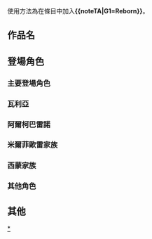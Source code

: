 {{CGroupH|name=Reborn|desc=家庭教師HITMAN REBORN!}}<noinclude>

使用方法為在條目中加入'''<nowiki>{{noteTA|G1=Reborn}}</nowiki>'''。[[Category:ACG公共轉換組模板|{{SUBPAGENAME}}]][[Category:家庭教師HITMAN REBORN!|*]]

==作品名==
</noinclude>
{{CNoteA|zh-hans:家庭教师HITMAN REBORN!;zh-hant:家庭教師HITMAN REBORN!;zh-tw:家庭教師HITMAN REBORN!;zh-hk:家庭教師REBORN!殺手利邦;zh-mo:家庭教師REBORN!殺手利邦;}}<noinclude>

==登場角色==
===主要登場角色===
</noinclude>
{{CItem|zh-hans:彭格列;zh-hant:彭哥列;zh-tw:彭哥列;zh-hk:梵哥利;zh-mo:梵哥利;}}
{{CItem|zh-hans:雷伯恩;zh-hant:里包恩;zh-tw:里包恩;zh-hk:利邦;zh-mo:利邦;}}
{{CItem|zh-hans:蓝波;zh-hant:藍波;zh-tw:藍波;zh-hk:蘭保;zh-mo:蘭保;}}
{{CItem|zh-hans:克洛姆·髑髅;zh-hant:庫洛姆·髑髏;zh-tw:庫洛姆·髑髏;zh-hk:駒蘿夢·骷髏;zh-mo:駒蘿夢·骷髏;}}
{{CItem|zh-hans:克洛姆;zh-hant:庫洛姆;zh-tw:庫洛姆;zh-hk:駒蘿夢;zh-mo:駒蘿夢;}}<noinclude>

===瓦利亞===
</noinclude>
{{CItem|zh-hans:瓦利亞;zh-hant:瓦利亞;zh-tw:瓦利亞;zh-hk:華利亞;zh-mo:華利亞;}}
{{CItem|zh-hans:斯贝尔比·斯夸罗;zh-hant:史佩爾畢·史庫瓦羅;zh-tw:史佩爾畢·史庫瓦羅;zh-hk:S·史華路;zh-mo:S·史華路;}}
{{CItem|zh-hans:史夸罗;zh-hant:史庫瓦羅;zh-tw:史庫瓦羅;zh-hk:史華路;zh-mo:史華路;}}
{{CItem|zh-hans:贝尔菲戈尔;zh-hant:貝爾菲戈爾;zh-tw:貝爾菲戈爾;zh-hk:貝爾菲戈爾;zh-mo:貝爾菲戈爾;}}
{{CItem|zh-hans:贝尔;zh-hant:貝爾;zh-tw:貝爾;zh-hk:貝爾;zh-mo:貝爾;}}
{{CItem|zh-hans:玛蒙;zh-hant:瑪門;zh-tw:瑪門;zh-hk:瑪蒙;zh-mo:瑪蒙;}}
{{CItem|zh-hans:列威·亚·坦;zh-hant:列威·亞·坦;zh-tw:列威·亞·坦;zh-hk:利飛·亞·丹;zh-mo:利飛·亞·丹;}}
{{CItem|zh-hans:列威;zh-hant:列威;zh-tw:列威;zh-hk:利飛;zh-mo:利飛;}}
{{CItem|zh-hans:路斯利亚;zh-hant:魯斯里亞;zh-tw:魯斯里亞;zh-hk:路斯利亞;zh-mo:路斯利亞;}}
{{CItem|zh-hans:弗兰;zh-hant:弗蘭;zh-tw:弗蘭;zh-hk:法蘭;zh-mo:法蘭;}}<noinclude>

===阿爾柯巴雷諾===
</noinclude>
{{CItem|zh-hans:阿尔克巴雷诺;zh-hant:阿爾柯巴雷諾;zh-tw:阿爾柯巴雷諾;zh-hk:阿爾哥巴利諾;zh-mo:阿爾哥巴利諾;}}
{{CItem|zh-hans:可乐尼洛;zh-hant:可樂尼洛;zh-tw:可樂尼洛;zh-hk:葛洛尼路;zh-mo:葛洛尼路;}}
{{CItem|zh-hans:史卡鲁;zh-hant:史卡魯;zh-tw:史卡魯;zh-hk:斯卡爾;zh-mo:斯卡爾;}}
{{CItem|zh-hans:露琪;zh-hant:露琪;zh-tw:露琪;zh-hk:露切;zh-mo:露切;}}
{{CItem|zh-hans:拉尔·米尔奇;zh-hant:拉爾·米爾奇;zh-tw:拉爾·米爾奇;zh-hk:羅爾·米洛奇;zh-mo:羅爾·米洛奇;}}
{{CItem|zh-hans:拉尔;zh-hant:拉爾;zh-tw:拉爾;zh-hk:羅爾;zh-mo:羅爾;}}<noinclude>

===米爾菲歐雷家族===
</noinclude>
{{CItem|zh-hans:密鲁菲奥雷;zh-hant:米爾菲歐雷;zh-tw:米爾菲歐雷;zh-hk:百花;zh-mo:百花;}}
{{CItem|zh-hans:基里奥内罗;zh-hant:吉留涅羅;zh-tw:吉留涅羅;zh-hk:基裡奧內羅;zh-mo:基裡奧內羅;}}
{{CItem|zh-hans:梅罗尼;zh-hant:梅羅尼;zh-tw:梅羅尼;zh-hk:梅洛尼;zh-mo:梅洛尼;}}
{{CItem|zh-hans:阿菲兰德拉;zh-hant:阿菲蘭德拉;zh-tw:阿菲蘭德拉;}}
{{CItem|zh-hans:维奥拉;zh-hant:維奧拉;zh-tw:維奧拉;}}
{{CItem|zh-hans:古力奇内;zh-hant:古力奇內;zh-tw:古力奇內;}}
{{CItem|zh-hans:托里巴诺;zh-hant:托裡巴諾;zh-tw:托裡巴諾;}}
{{CItem|zh-hans:穆盖特;zh-hant:穆蓋特;zh-tw:穆蓋特;}}
{{CItem|zh-hans:雷欧那鲁德;zh-hant:雷歐那魯德;zh-tw:里奧納多;}}
{{CItem|zh-hans:尤尼;zh-hant:優尼;zh-tw:優尼;zh-hk:尤妮;zh-mo:尤妮;}}
{{CItem|zh-hans:津嘉·布莱德;zh-hant:津嘉·布萊德;zh-tw:津嘉·布萊德;zh-hk:薑餅人;zh-mo:薑餅人;}}
{{CItem|zh-hans:津嘉;zh-hant:津嘉;zh-tw:津嘉;zh-hk:薑餅人;zh-mo:薑餅人;}}
{{CItem|zh-hans:斯帕纳;zh-hant:斯帕納;zh-tw:斯帕納;zh-hk:史柏那;zh-mo:史柏那;}}
{{CItem|zh-hans:登译罗·崎勒姆;zh-hant:登譯羅·崎勒姆;zh-tw:登譯羅·崎勒姆;zh-hk:單多洛·吉拉姆;zh-mo:單多洛·吉拉姆;}}
{{CItem|zh-hans:铃兰;zh-hant:鈴蘭;zh-tw:鈴蘭;}}
{{CItem|zh-hans:狼毒;zh-hant:鳥兜;zh-tw:鳥兜;}}<noinclude>

===西蒙家族===
</noinclude>
{{CItem|zh-hans:爱迪尔海德;zh-hant:艾德海蒂;zh-tw:艾德海蒂;zh-hk:艾德凱特;zh-mo:艾德凱特;}}
{{CItem|zh-hans:朱里;zh-hant:居里;zh-tw:居里;zh-hk:朱里;zh-mo:朱里;}}
{{CItem|zh-hans:拉吉;zh-hant:羅宇治;zh-tw:羅宇治;zh-hk:郎次;zh-mo:郎次;}}<noinclude>

===其他角色===
</noinclude>
{{CItem|zh-hans:碧洋琪;zh-hant:碧洋琪;zh-tw:碧洋琪;zh-hk:白安琪;zh-mo:白安琪;}}
{{CItem|zh-hans:夏马尔医生;zh-hant:Dr.夏馬爾;zh-tw:Dr.夏馬爾;zh-hk:薩馬醫生;zh-mo:薩馬醫生;}}
{{CItem|zh-hans:夏马尔;zh-hant:夏馬爾;zh-tw:夏馬爾;zh-hk:薩馬;zh-mo:薩馬;}}
{{CItem|zh-hans:巴吉尔;zh-hant:巴吉爾;zh-tw:巴吉爾;zh-hk:巴茲洛;zh-mo:巴茲洛;}}
{{CItem|zh-hans:兰恰;zh-hant:蘭奇亞;zh-tw:蘭奇亞;zh-hk:蘭茲亞;zh-mo:蘭茲亞;}}
{{CItem|zh-hans:罗马利欧;zh-hant:羅馬利歐;zh-tw:羅馬利歐;zh-hk:羅馬利歐;zh-mo:羅馬利歐;}}
{{CItem|zh-hans:曼格斯塔;zh-hant:曼格斯塔;zh-tw:曼格斯塔;zh-hk:曼古斯達;zh-mo:曼古斯達;}}
{{CItem|zh-hans:伦迦;zh-hant:倫迦;zh-tw:倫迦;zh-hk:倫雅;zh-mo:倫雅;}}
{{CItem|zh-hans:包利;zh-hant:包利;zh-tw:包利;zh-hk:邦利;zh-mo:邦利;}}
{{CItem|zh-hans:唧唧&集集;zh-hant:唧唧&集集;zh-tw:唧唧&集集;zh-hk:GIGI & CHICHI;zh-mo:GIGI & CHICHI;}}<noinclude>

==其他==
</noinclude>
{{CItem|zh-hans:波维诺;zh-hant:波維諾;zh-tw:波維諾;zh-hk:鮑非諾;zh-mo:鮑非諾;}}
{{CItem|zh-hans:卡鲁卡沙;zh-hant:卡魯卡沙;zh-tw:卡魯卡沙;zh-hk:卡魯卡薩;zh-mo:卡魯卡薩;}}
{{CItem|zh-hans:加百罗涅;zh-hant:加百羅涅;zh-tw:加百羅涅;zh-hk:卡帕羅尼;zh-mo:卡帕羅尼;}}
{{CItem|zh-hans:冒烟炸弹隼人;zh-hant:煙霧炸彈隼人;zh-tw:煙霧炸彈隼人;zh-hk:煙霧炸彈隼人;zh-mo:煙霧炸彈隼人;}}
{{CItem|zh-hans:多玛佐;zh-hant:多瑪佐;zh-tw:多瑪佐;zh-hk:托瑪索;zh-mo:托瑪索;}}
{{CItem|zh-hans:死气弹;zh-hant:死氣彈;zh-tw:死氣彈;zh-hk:死氣彈;zh-mo:死氣彈;}}
{{CItem|zh-hans:跳跃弹;zh-hant:跳躍彈;zh-tw:跳躍彈;zh-hk:跳躍彈;zh-mo:跳躍彈;}}
{{CItem|zh-hans:鬼脸弹;zh-tw:敵視彈;}}
{{CItem|zh-hans:叹息弹;zh-hant:嘆息彈;zh-tw:嘆息彈;zh-hk:嗟怨彈;zh-mo:嗟怨彈;}}
{{CItem|zh-hans:毛发催生弹;zh-tw:生髮彈;}}
{{CItem|zh-hans:逆转一吨锤;zh-tw:REVERSE1噸;}}
{{CItem|zh-hans:毒蝎子碧洋琪;zh-hant:毒蠍碧洋琪;zh-tw:毒蠍碧洋琪;zh-hk:毒蠍白安琪;zh-mo:毒蠍白安琪;}}
{{CItem|zh-hans:人体炸弹;zh-tw:人間炸彈;}}
{{CItem|zh-hans:十年火箭炮;zh-hant:十年後火箭筒;zh-tw:十年後火箭筒;zh-hk:十年後火箭炮;zh-mo:十年後火箭炮;}}
{{CItem|zh-hans:火箭炮;zh-hant:火箭炮;zh-tw:火箭筒;zh-hk:火箭炮;zh-mo:火箭炮;}}
{{CItem|zh-hans:列恩;zh-hant:列恩;zh-tw:列恩;zh-hk:列恩;zh-mo:列恩;}}
{{CItem|zh-hans:安奇奥;zh-hant:安翠歐;zh-tw:安翠歐;zh-hk:安翠歐;zh-mo:安翠歐;}}
{{CItem|zh-hans:云豆;zh-hant:雲豆;zh-tw:雲豆;zh-hk:雲豆;zh-mo:雲豆;}}
{{CItem|zh-hans:樱晕症;zh-hant:櫻暈症;zh-tw:櫻暈症;zh-hk:櫻花暈眩症;zh-mo:櫻花暈眩症;}}
{{CItem|zh-hans:烈马;zh-hant:跳馬;zh-tw:跳馬;zh-hk:奔騰野馬;zh-mo:奔騰野馬;}}
{{CItem|zh-hans:大空;zh-hant:天空;zh-tw:天空;zh-hk:大空;zh-mo:大空;}}
{{CItem|zh-hans:玛雷指环;zh-hant:瑪雷戒指;zh-tw:瑪雷戒指;zh-hk:海洋指環;zh-mo:海洋指環;}}
{{CItem|zh-hans:指环;zh-hant:戒指;zh-tw:戒指;zh-hk:指環;zh-mo:指環;}}
{{CItem|zh-hans:CHOICE;zh-hant:CHOICE;zh-tw:CHOICE;zh-hk:CHOICE;zh-mo:CHOICE;}}
{{CItem|zh-hans:死氣的火焰;zh-hant:死氣的火焰;zh-tw:死氣的火焰;zh-hk:死氣的火焰;zh-mo:死氣的火焰;}}
{{CItem|zh-hans:死氣的零地點突破;zh-hant:死氣的零地點突破;zh-tw:死氣的零地點突破;zh-hk:死氣的零地點突破;zh-mo:死氣的零地點突破;}}
{{CItem|zh-tw:超直感;zh-hk:超直覺;}}
{{CItem|zh-tw:並盛堂;zh-hk:並盛甜品店;}}
{{CGroupF}}